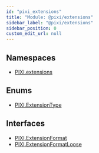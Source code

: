 ```yaml
---
id: "pixi_extensions"
title: "Module: @pixi/extensions"
sidebar_label: "@pixi/extensions"
sidebar_position: 0
custom_edit_url: null
---
```

## Namespaces
* [PIXI.extensions](../namespaces/PIXI.extensions.pixi_extensions)
## Enums
* [PIXI.ExtensionType](../enums/PIXI.ExtensionType.pixi_extensions)
## Interfaces
* [PIXI.ExtensionFormat](../interfaces/PIXI.ExtensionFormat.pixi_extensions)
* [PIXI.ExtensionFormatLoose](../interfaces/PIXI.ExtensionFormatLoose.pixi_extensions)

    